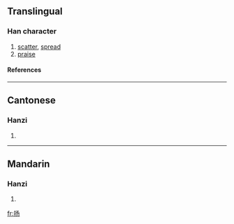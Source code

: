 {{see|揚}}

==Translingual==
===Han character===
{{Han char|rn=64|rad=手|as=03|sn=6|four=|canj=手弓尸竹 (QNSH)}}
# [[scatter]], [[spread]]
# [[praise]]
====References====
{{Han ref|kx=0418.141|hdz=31832.060|uh=626C|ud=25196}}
----
==Cantonese==
===Hanzi===
{{yue-hanzi|jyut=|y=yeung4}}
# {{defn|Cantonese}}
----
==Mandarin==
===Hanzi===
{{cmn-hanzi|tra=揚|pin=[[róu]] ([[rou2]]), [[yáng]] ([[yang2]])|wg=jou<sup>2</sup>, yang<sup>2</sup>}}
# {{defn|Mandarin}}

[[fr:扬]]